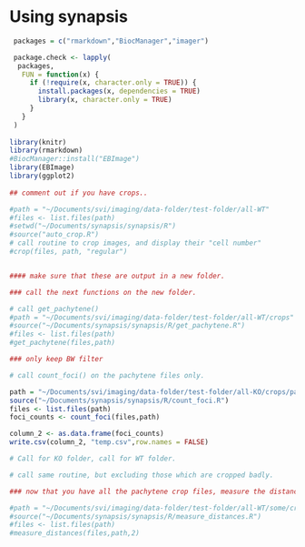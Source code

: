 # Using synapsis

```r

 packages = c("rmarkdown","BiocManager","imager")

 package.check <- lapply(
  packages,
   FUN = function(x) {
     if (!require(x, character.only = TRUE)) {
       install.packages(x, dependencies = TRUE)
       library(x, character.only = TRUE)
     }
   }
 )
 
library(knitr)
library(rmarkdown)
#BiocManager::install("EBImage")
library(EBImage)
library(ggplot2)
 
## comment out if you have crops..

#path = "~/Documents/svi/imaging/data-folder/test-folder/all-WT"
#files <- list.files(path)
#setwd("~/Documents/synapsis/synapsis/R")
#source("auto_crop.R")
# call routine to crop images, and display their "cell number"
#crop(files, path, "regular")


#### make sure that these are output in a new folder.

### call the next functions on the new folder.

# call get_pachytene()
#path = "~/Documents/svi/imaging/data-folder/test-folder/all-WT/crops"
#source("~/Documents/synapsis/synapsis/R/get_pachytene.R")
#files <- list.files(path)
#get_pachytene(files,path)

### only keep BW filter

# call count_foci() on the pachytene files only.

path = "~/Documents/svi/imaging/data-folder/test-folder/all-KO/crops/pachytene"
source("~/Documents/synapsis/synapsis/R/count_foci.R")
files <- list.files(path)
foci_counts <- count_foci(files,path)

column_2 <- as.data.frame(foci_counts)
write.csv(column_2, "temp.csv",row.names = FALSE)

# Call for KO folder, call for WT folder.

# call same routine, but excluding those which are cropped badly.

### now that you have all the pachytene crop files, measure the distances. 

#path = "~/Documents/svi/imaging/data-folder/test-folder/all-WT/some/crops/pachytene"
#source("~/Documents/synapsis/synapsis/R/measure_distances.R")
#files <- list.files(path)
#measure_distances(files,path,2)


```
